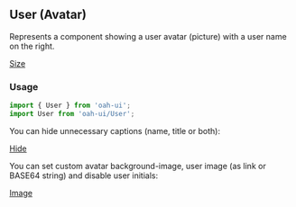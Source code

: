 ## User (Avatar)

Represents a component showing a user avatar (picture) with a user name on the right.

[Size](demo://Size.tsx)

### Usage

```js
import { User } from 'oah-ui';
import User from 'oah-ui/User';
```

You can hide unnecessary captions (name, title or both):

[Hide](demo://Hide.tsx)

You can set custom avatar background-image, user image (as link or BASE64 string) and disable user initials:

[Image](demo://Image.tsx)
